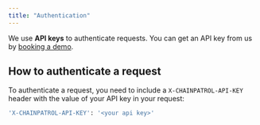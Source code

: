 ```yaml
---
title: "Authentication"
---
```


We use **API keys** to authenticate requests. You can get an API key from us
by [booking a demo](https://calendar.app.google/mbHSej2xYwa4X9b59).

## How to authenticate a request

To authenticate a request, you need to include a `X-CHAINPATROL-API-KEY` header
with the value of your API key in your request:

```bash
'X-CHAINPATROL-API-KEY': '<your api key>'
```
